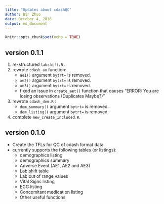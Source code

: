 ```yaml
---
title: "Updates about cdashQC"
author: Bin Zhuo
date: October 4, 2016
output: md_document
---
```


```r
knitr::opts_chunk$set(echo = TRUE)
```


## version 0.1.1
1.  re-structured `labshift.R` .
2. rewrote `cdash_ae` function:
    + `ae1()`  argument `bytrt=` is removed.
    + `ae2()`  argument `bytrt=` is removed.
    + `ae3()`  argument `bytrt=` is removed.
    + fixed an issue in `create_aet()` function that causes "ERROR: You are losing observations (Duplicates Maybe?)"
3.  rewrote `cdash_dem.R` :
    + `dem_summary()`  argument `bytrt=` is removed.
    + `dem_listing()`  argument `bytrt=` is removed.
4.  complete `new_create_included.R`. 


## version 0.1.0
 * Create the TFLs for QC of cdash format data.
 * currently supports the following tables (or listings):
    + demographics listing
    + demographics summary
    + Adverse Event (AE1, AE2 and AE3)
    + Lab shift table
    + Lab out of range values
    + Vital Signs listing
    + ECG listing
    + Concomitant medication listing
    + Other useful functions
